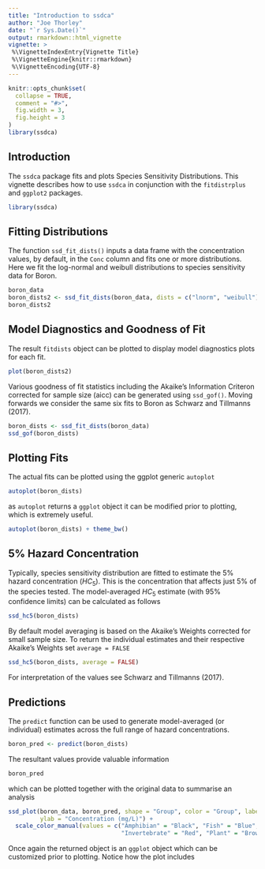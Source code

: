 ```yaml
---
title: "Introduction to ssdca"
author: "Joe Thorley"
date: "`r Sys.Date()`"
output: rmarkdown::html_vignette
vignette: >
 %\VignetteIndexEntry{Vignette Title}
 %\VignetteEngine{knitr::rmarkdown}
 %\VignetteEncoding{UTF-8}
---
```


```r
knitr::opts_chunk$set(
  collapse = TRUE,
  comment = "#>",
  fig.width = 3,
  fig.height = 3
)
library(ssdca)
```


## Introduction

The `ssdca` package fits and plots Species Sensitivity Distributions.
This vignette describes how to use `ssdca` in conjunction with 
the `fitdistrplus` and `ggplot2` packages.

```r
library(ssdca)
```

## Fitting Distributions

The function `ssd_fit_dists()` inputs a data frame with the concentration values, 
by default, in the `Conc` column and fits one or more distributions.
Here we fit the log-normal and weibull distributions to species sensitivity data for Boron.
```r
boron_data
boron_dists2 <- ssd_fit_dists(boron_data, dists = c("lnorm", "weibull"))
boron_dists2
```

## Model Diagnostics and Goodness of Fit

The result `fitdists` object can be plotted to display model diagnostics plots for each fit.
```r
plot(boron_dists2)
```

Various goodness of fit statistics including the Akaike's Information Criteron corrected for sample size (aicc) can
be generated using `ssd_gof()`.
Moving forwards we consider the same six fits to Boron as Schwarz and Tillmanns (2017).
```r
boron_dists <- ssd_fit_dists(boron_data)
ssd_gof(boron_dists)
```

## Plotting Fits

The actual fits can be plotted using the ggplot generic `autoplot`
```r
autoplot(boron_dists)
```

as `autoplot` returns a `ggplot` object it can be modified prior to plotting, 
which is extremely useful.
```r
autoplot(boron_dists) + theme_bw()
```

## 5% Hazard Concentration

Typically, species sensitivity distribution are fitted to estimate the 5% hazard concentration ($HC_5$).
This is the concentration that affects just 5% of the species tested.
The model-averaged $HC_5$ estimate (with 95% confidence limits) can be calculated as follows
```r
ssd_hc5(boron_dists)
```
By default model averaging is based on the Akaike's Weights corrected for small sample size.
To return the individual estimates and their respective Akaike's Weights set `average = FALSE`
```r
ssd_hc5(boron_dists, average = FALSE)
```
For interpretation of the values see Schwarz and Tillmanns (2017).

## Predictions

The `predict` function can be used to generate model-averaged (or individual) 
estimates across the full range of hazard concentrations.
```r
boron_pred <- predict(boron_dists)
```

The resultant values provide valuable information
```r
boron_pred
```
which can be plotted together with the original data to summarise an analysis
```r
ssd_plot(boron_data, boron_pred, shape = "Group", color = "Group", label = "Species",
         ylab = "Concentration (mg/L)") + 
  scale_color_manual(values = c("Amphibian" = "Black", "Fish" = "Blue", 
                                "Invertebrate" = "Red", "Plant" = "Brown"))
```
Once again the returned object is an `ggplot` object which can be customized prior to plotting.
Notice how the plot includes 
